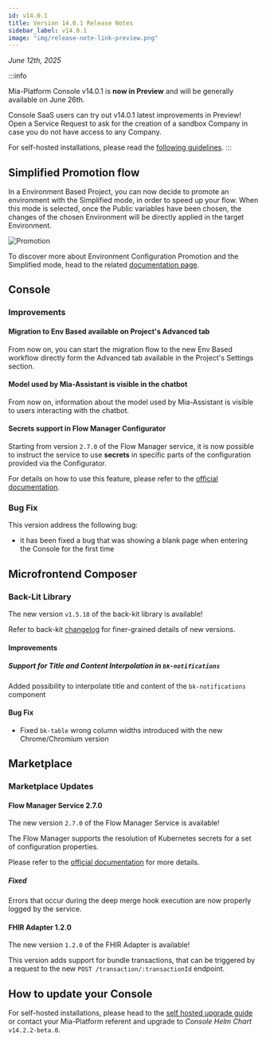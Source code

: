 ---
id: v14.0.1
title: Version 14.0.1 Release Notes
sidebar_label: v14.0.1
image: "img/release-note-link-preview.png"
---

_June 12th, 2025_

:::info

Mia-Platform Console v14.0.1 is **now in Preview** and will be generally available on June 26th.

Console SaaS users can try out v14.0.1 latest improvements in Preview! Open a Service Request to ask for the creation of a sandbox Company in case you do not have access to any Company.

For self-hosted installations, please read the [following guidelines](#how-to-update-your-console).
:::

## Simplified Promotion flow

In a Environment Based Project, you can now decide to promote an environment with the Simplified mode, in order to speed up your flow.
When this mode is selected, once the Public variables have been chosen, the changes of the chosen Environment will be directly applied in the target Environment. 

<div style={{width: '400px', maxWidth: '100%', display: 'flex', alignItems: 'center', borderRadius: '4px', overflow: 'hidden'}}>

![Promotion](img/promotion.png)

</div>

To discover more about Environment Configuration Promotion and the Simplified mode, head to the related [documentation page](/development_suite/set-up-infrastructure/env-based-management.md#simplified-mode).

## Console

### Improvements

#### Migration to Env Based available on Project's Advanced tab

From now on, you can start the migration flow to the new Env Based workflow directly form the Advanced tab available in the Project's Settings section.

#### Model used by Mia-Assistant is visible in the chatbot

From now on, information about the model used by Mia-Assistant is visible to users interacting with the chatbot.

#### Secrets support in Flow Manager Configurator

Starting from version `2.7.0` of the Flow Manager service, it is now possible to instruct the service to use **secrets** in specific parts of the configuration provided via the Configurator.

For details on how to use this feature, please refer to the [official documentation](/development_suite/api-console/api-design/flow-manager-configurator/overview.md#secrets).

### Bug Fix

This version address the following bug:

* it has been fixed a bug that was showing a blank page when entering the Console for the first time

## Microfrontend Composer

### Back-Lit Library

The new version `v1.5.18` of the back-kit library is available!

Refer to back-kit [changelog](/microfrontend-composer/back-kit/changelog.md) for finer-grained details of new versions.

#### Improvements

##### Support for Title and Content Interpolation in `bk-notifications`

Added possibility to interpolate title and content of the `bk-notifications` component

#### Bug Fix

- Fixed `bk-table` wrong column widths introduced with the new Chrome/Chromium version

## Marketplace

### Marketplace Updates

#### Flow Manager Service 2.7.0

The new version `2.7.0` of the Flow Manager Service is available!

The Flow Manager supports the resolution of Kubernetes secrets for a set of configuration properties.

Please refer to the [official documentation](/runtime_suite/flow-manager-service/30_configuration.md#secrets-resolution) for more details.

##### Fixed

Errors that occur during the deep merge hook execution are now properly logged by the service.

#### FHIR Adapter 1.2.0

The new version `1.2.0` of the FHIR Adapter is available!

This version adds support for bundle transactions, that can be triggered by a request to the new `POST /transaction/:transactionId` endpoint.

## How to update your Console

For self-hosted installations, please head to the [self hosted upgrade guide](/infrastructure/self-hosted/installation-chart/100_how-to-upgrade.md) or contact your Mia-Platform referent and upgrade to _Console Helm Chart_ `v14.2.2-beta.0`.

